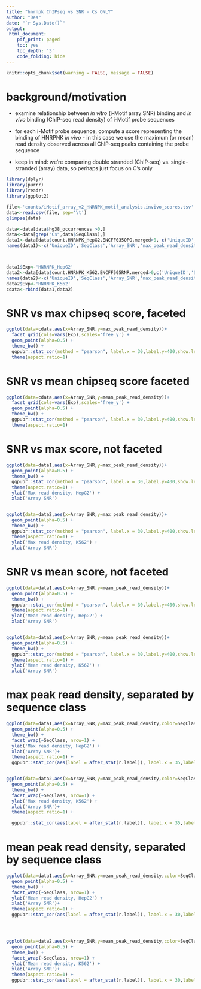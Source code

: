 ```yaml
---
title: "hnrnpk ChIPseq vs SNR - Cs ONLY"
author: "Des"
date: "`r Sys.Date()`"
output:
 html_document:
    pdf_print: paged
    toc: yes
    toc_depth: '3'
    code_folding: hide
---
```


```r
knitr::opts_chunk$set(warning = FALSE, message = FALSE) 
```

# background/motivation

-  examine relationship between *in vitro* (i-Motif array SNR) binding and *in vivo* binding (ChIP-seq read density) of i-Motif probe sequences
-   for each i-Motif probe sequence, compute a score representing the binding of HNRPNK *in vivo* - in this case we use the maximum (or mean) read density observed across all ChIP-seq peaks containing the probe sequence

- keep in mind:  we're comparing double stranded (ChIP-seq) vs. single-stranded (array) data, so perhaps just focus on C's only

```r
library(dplyr)
library(purrr)
library(readr)
library(ggplot2)

```

```r
file<-'counts/iMotif_array_v2_HNRNPK_motif_analysis.invivo_scores.tsv'
data<-read.csv(file, sep='\t')
glimpse(data)

data<-data[data$hg38_occurrences >0,]
data<-data[grep("Cs",data$SeqClass),]
data1<-data[data$count.HNRNPK_HepG2.ENCFF035OPG.merged>0, c('UniqueID','SeqClass','hnRNPK_rep','HNRNPK_HepG2.ENCFF035OPG.merged.max_peak_score','HNRNPK_HepG2.ENCFF035OPG.merged.mean_peak_score')]
names(data1)<-c('UniqueID','SeqClass','Array_SNR','max_peak_read_density','mean_peak_read_density')



data1$Exp<-'HNRNPK_HepG2'
data2<-data[data$count.HNRNPK_K562.ENCFF505RNR.merged>0,c('UniqueID','SeqClass','hnRNPK_rep','HNRNPK_K562.ENCFF505RNR.merged.max_peak_score','HNRNPK_K562.ENCFF505RNR.merged.mean_peak_score')]
names(data2)<-c('UniqueID','SeqClass','Array_SNR','max_peak_read_density','mean_peak_read_density')
data2$Exp<-'HNRNPK_K562'
cdata<-rbind(data1,data2)

```

# SNR vs max chipseq score, faceted
```r


ggplot(data=cdata,aes(x=Array_SNR,y=max_peak_read_density))+ 
  facet_grid(cols=vars(Exp),scales='free_y') +
  geom_point(alpha=0.5) + 
  theme_bw() +
  ggpubr::stat_cor(method = "pearson", label.x = 30,label.y=400,show.legend = FALSE) +
  theme(aspect.ratio=1)

```

# SNR vs mean chipseq score faceted

```r


ggplot(data=cdata,aes(x=Array_SNR,y=mean_peak_read_density))+ 
  facet_grid(cols=vars(Exp),scales='free_y') +
  geom_point(alpha=0.5) + 
  theme_bw() +
  ggpubr::stat_cor(method = "pearson", label.x = 30,label.y=400,show.legend = FALSE) +
  theme(aspect.ratio=1)

```


# SNR vs max score, not faceted

```r


ggplot(data=data1,aes(x=Array_SNR,y=max_peak_read_density))+ 
  geom_point(alpha=0.5) + 
  theme_bw() +
  ggpubr::stat_cor(method = "pearson", label.x = 30,label.y=400,show.legend = FALSE) +
  theme(aspect.ratio=1) + 
  ylab('Max read density, HepG2') +
  xlab('Array SNR')


ggplot(data=data2,aes(x=Array_SNR,y=max_peak_read_density))+ 
  geom_point(alpha=0.5) + 
  theme_bw() +
  ggpubr::stat_cor(method = "pearson", label.x = 30,label.y=400,show.legend = FALSE) +
  theme(aspect.ratio=1) + 
  ylab('Max read density, K562') +
  xlab('Array SNR')

```

# SNR vs mean score, not faceted

```r


ggplot(data=data1,aes(x=Array_SNR,y=mean_peak_read_density))+ 
  geom_point(alpha=0.5) + 
  theme_bw() +
  ggpubr::stat_cor(method = "pearson", label.x = 30,label.y=400,show.legend = FALSE) +
  theme(aspect.ratio=1) + 
  ylab('Mean read density, HepG2') +
  xlab('Array SNR')


ggplot(data=data2,aes(x=Array_SNR,y=mean_peak_read_density))+ 
  geom_point(alpha=0.5) + 
  theme_bw() +
  ggpubr::stat_cor(method = "pearson", label.x = 30,label.y=400,show.legend = FALSE) +
  theme(aspect.ratio=1) + 
  ylab('Mean read density, K562') +
  xlab('Array SNR')

```

# max peak read density, separated by sequence class

```r

ggplot(data=data1,aes(x=Array_SNR,y=max_peak_read_density,color=SeqClass))+ 
  geom_point(alpha=0.5) + 
  theme_bw() +
  facet_wrap(~SeqClass, nrow=1) + 
  ylab('Max read density, HepG2') +
  xlab('Array SNR')+
  theme(aspect.ratio=1) + 
  ggpubr::stat_cor(aes(label = after_stat(r.label)), label.x = 35,label.y=275,show.legend = FALSE) 


ggplot(data=data2,aes(x=Array_SNR,y=max_peak_read_density,color=SeqClass))+ 
  geom_point(alpha=0.5) + 
  theme_bw() +
  facet_wrap(~SeqClass, nrow=1) + 
  ylab('Max read density, K562') +
  xlab('Array SNR')+
  theme(aspect.ratio=1) + 

  ggpubr::stat_cor(aes(label = after_stat(r.label)), label.x = 35,label.y=350,show.legend = FALSE) 

```

# mean peak read density, separated by sequence class
```r

ggplot(data=data1,aes(x=Array_SNR,y=mean_peak_read_density,color=SeqClass))+ 
  geom_point(alpha=0.5) + 
  theme_bw() +
  facet_wrap(~SeqClass, nrow=1) + 
  ylab('Mean read density, HepG2') +
  xlab('Array SNR')+
  theme(aspect.ratio=1) + 
  ggpubr::stat_cor(aes(label = after_stat(r.label)), label.x = 30,label.y=200,show.legend = FALSE) 




ggplot(data=data2,aes(x=Array_SNR,y=mean_peak_read_density,color=SeqClass))+ 
  geom_point(alpha=0.5) + 
  theme_bw() +
  facet_wrap(~SeqClass, nrow=1) + 
  ylab('Mean read density, K562') +
  xlab('Array SNR')+
  theme(aspect.ratio=1) + 
  ggpubr::stat_cor(aes(label = after_stat(r.label)), label.x = 30,label.y=350,show.legend = FALSE) 

```
